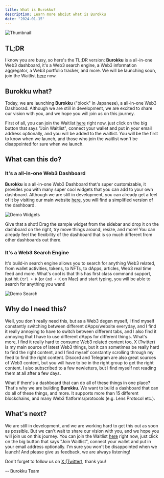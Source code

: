 ```yaml
---
title: What is Burokku?
description: Learn more aboiut what is Burokku
date: "2024-01-15"
---
```


![Thumbnail](/images/og.png)

## TL;DR

I know you are busy, so here's the TL;DR version:
**Burokku** is a all-in-one Web3 dashboard, it's a Web3 search engine, a Web3 information aggregator, a Web3 portfolio tracker, and more. We will be launching soon, join the
Waitlist [here](https://burokku.one) now.

## Burokku what?

Today, we are launching **Burokku** ("block" in Japanese), a all-in-one Web3 Dashborad. Although we are still in development,
we are excited to share our vision with you, and we hope you will join us on this journey.

First of all, you can join the Waitlist [here](https://burokku.one) right now, just click on the big button that says "Join Waitlist", connect your wallet and
put in your email address optionally, and you will be added to the waitlist. You will be the first to know when we launch, and those who join the waitlist won't be
disappointed for sure when we launch.

## What can this do?

### It's a all-in-one Web3 Dashboard

**Burokku** is a all-in-one Web3 Dashboard that's super customizable, it provides you with many super cool widgets that you can add to your own dashboard. Although we are
still in development, you can already get a feel of it by visiting our main website [here](https://burokku.one), you will find a simplified version of the dashboard.

![Demo Widgets](/images/demo-widgets.png)

Give that a shot! Drag the sample widget from the sidebar and drop it on the dashboard on the right, try move things around, resize, and more! You can already feel the flexibility
of the dashboard that is so much different from other dashboards out there.

### It's a Web3 Search Engine

It's build-in search engine allows you to search for anything Web3 related, from wallet activities, tokens, to NFTs, to dApps, articles, Web3 real time feed and more.
What's cool is that this has first class command support, just hit `Ctrl + K` (or `Cmd + K` on Mac) and start typing, you will be able to search for anything you want!

![Demo Search](/images/demo-search.png)

## Why do I need this?

Well, you don't really need this, but as a Web3 degen myself, I find myself constantly switching between different dApps/website everyday, and I find it really annoying to
have to switch between different tabs, and I also find it annoying that I have to use different dApps for different things. What's more, I find it really hard to consume Web3
related content too, X (Twitter) is my main source of latest Web3 things, but it can sometimes be really hard to find the right content, and I find myself constantly scrolling
through my feed to find the right content. Discord and Telegram are also great sources of Web3 content, but you will have to be in the right group to get the right content. I also
subscribed to a few newletters, but I find myself not reading them at all after a few days.

What if there's a dashboard that can do all of these things in one place? That's why we are building **Burokku**. We want to build a dashboard that can do all of these things, and more.
It supports more than 15 different blockchains, and many Web3 flatforms/protocols (e.g. Lens Protocol etc.).

## What's next?

We are still in development, and we are working hard to get this out as soon as possible. But we can't wait to share our vision with you, and we hope you will join us on this journey.
You can join the Waitlist [here](https://burokku.one) right now, just click on the big button that says "Join Waitlist", connect your wallet and put in your email address optionally.
I'm sure you won't be disappointed when we launch! And please give us feedback, we are always listening!

Don't forget to follow us on [X (Twitter)](https://twitter.com/burokku_one), thank you!

-- Burokku Team
